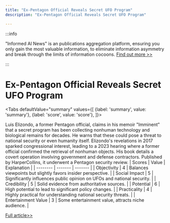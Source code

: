 ```yaml
---
title: "Ex-Pentagon Official Reveals Secret UFO Program"
description: "Ex-Pentagon Official Reveals Secret UFO Program"

---
```



:::info

"Informed AI News" is an publications aggregation platform, ensuring you only gain the most valuable information, to eliminate information asymmetry and break through the limits of information cocoons.  [Find out more >>](/)

:::

# Ex-Pentagon Official Reveals Secret UFO Program


<Tabs
	defaultValue="summary"
	values={[
	{label: 'summary', value: 'summary'},
	{label: 'score', value: 'score'},
]}>
<TabItem value="summary">


Luis Elizondo, a former Pentagon official, claims in his memoir "Imminent" that a secret program has been collecting nonhuman technology and biological remains for decades. He warns that these could pose a threat to national security or even humanity itself. Elizondo's revelations in 2017 sparked congressional interest, leading to a 2023 hearing where a former official confirmed the retrieval of nonhuman objects. His book details a covert operation involving government and defense contractors. Published by HarperCollins, it underwent a Pentagon security review.
</TabItem>
<TabItem value="score">
	| Scores     | Value   | Explanation |
	| -------- | ------- | ------- |
	| Objectivity  | 4    | Balances viewpoints but slightly favors insider perspective.    |
	| Social Impact | 5     | Significantly influences public opinion on UFOs and national security.    |
	| Credibility    | 5    | Solid evidence from authoritative sources.    |
	| Potential    | 6    | High potential to lead to significant policy changes.    |
	| Practicality    | 4    | Highly practical for understanding national security threats.    |
	| Entertainment Value    | 3    | Some entertainment value, attracts niche audience.    |
</TabItem>
</Tabs>

[Full article>>](https://entertainment.slashdot.org/story/24/08/17/0349202/an-insiders-perspective-into-the-pentagons-ufo-hunt?utm_source=rss1.0mainlinkanon&utm_medium=feed)
